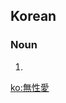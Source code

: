 ==Korean==
{{ko-hanjatab}}

===Noun===
{{ko-noun|rv=museongae|hangeul=무성애}}

# {{hanja form of|무성애|asexuality}}

[[ko:無性愛]]